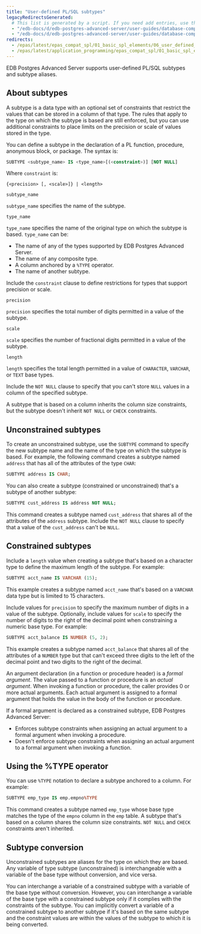 ```yaml
---
title: "User-defined PL/SQL subtypes"
legacyRedirectsGenerated:
  # This list is generated by a script. If you need add entries, use the `legacyRedirects` key.
  - "/edb-docs/d/edb-postgres-advanced-server/user-guides/database-compatibility-for-oracle-developers-guide/9.6/Database_Compatibility_for_Oracle_Developers_Guide_v9.6.1.048.html"
  - "/edb-docs/d/edb-postgres-advanced-server/user-guides/database-compatibility-for-oracle-developers-guide/9.5/Database_Compatibility_for_Oracle_Developers_Guide.1.142.html"
redirects:
  - /epas/latest/epas_compat_spl/01_basic_spl_elements/06_user_defined_pl_sql_subtypes/ #generated for docs/epas/reorg-role-use-case-mode
  - /epas/latest/application_programming/epas_compat_spl/01_basic_spl_elements/06_user_defined_pl_sql_subtypes/
---
```


<div id="user_defined_pl_sql_subtypes" class="registered_link"></div>

EDB Postgres Advanced Server supports user-defined PL/SQL subtypes and subtype aliases. 

## About subtypes

A subtype is a data type with an optional set of constraints that restrict the values that can be stored in a column of that type. The rules that apply to the type on which the subtype is based are still enforced, but you can use additional constraints to place limits on the precision or scale of values stored in the type.

You can define a subtype in the declaration of a PL function, procedure, anonymous block, or package. The syntax is:

```sql
SUBTYPE <subtype_name> IS <type_name>[(<constraint>)] [NOT NULL]
```

Where `constraint` is:

```text
{<precision> [, <scale>]} | <length>
```

`subtype_name`

 `subtype_name` specifies the name of the subtype.

`type_name`

 `type_name` specifies the name of the original type on which the subtype is based. `type_name` can be:

-   The name of any of the types supported by EDB Postgres Advanced Server.
-   The name of any composite type.
-   A column anchored by a `%TYPE` operator.
-   The name of another subtype.

Include the `constraint` clause to define restrictions for types that support precision or scale.

`precision`

 `precision` specifies the total number of digits permitted in a value of the subtype.

`scale`

 `scale` specifies the number of fractional digits permitted in a value of the subtype.

`length`

 `length` specifies the total length permitted in a value of `CHARACTER`, `VARCHAR`, or `TEXT` base types.

Include the `NOT NULL` clause to specify that you can't store `NULL` values in a column of the specified subtype.

A subtype that is based on a column inherits the column size constraints, but the subtype doesn't inherit `NOT NULL` or `CHECK` constraints.

## Unconstrained subtypes

To create an unconstrained subtype, use the `SUBTYPE` command to specify the new subtype name and the name of the type on which the subtype is based. For example, the following command creates a subtype named `address` that has all of the attributes of the type `CHAR`:

```sql
SUBTYPE address IS CHAR;
```

You can also create a subtype (constrained or unconstrained) that's a subtype of another subtype:

```sql
SUBTYPE cust_address IS address NOT NULL;
```

This command creates a subtype named `cust_address` that shares all of the attributes of the `address` subtype. Include the `NOT NULL` clause to specify that a value of the `cust_address` can't be `NULL`.

## Constrained subtypes

Include a `length` value when creating a subtype that's based on a character type to define the maximum length of the subtype. For example:

```sql
SUBTYPE acct_name IS VARCHAR (15);
```

This example creates a subtype named `acct_name` that's based on a `VARCHAR` data type but is limited to 15 characters.

Include values for `precision` to specify the maximum number of digits in a value of the subtype. Optionally, include values for `scale` to specify the number of digits to the right of the decimal point when constraining a numeric base type. For example:

```sql
SUBTYPE acct_balance IS NUMBER (5, 2);
```

This example creates a subtype named `acct_balance` that shares all of the attributes of a `NUMBER` type but that can't exceed three digits to the left of the decimal point and two digits to the right of the decimal.

An argument declaration (in a function or procedure header) is a *formal argument*. The value passed to a function or procedure is an *actual argument*. When invoking a function or procedure, the caller provides 0 or more actual arguments. Each actual argument is assigned to a formal argument that holds the value in the body of the function or procedure.

If a formal argument is declared as a constrained subtype, EDB Postgres Advanced Server:

-   Enforces subtype constraints when assigning an actual argument to a formal argument when invoking a procedure.
-   Doesn't enforce subtype constraints when assigning an actual argument to a formal argument when invoking a function.

## Using the %TYPE operator

You can use `%TYPE` notation to declare a subtype anchored to a column. For example:

```sql
SUBTYPE emp_type IS emp.empno%TYPE
```

This command creates a subtype named `emp_type` whose base type matches the type of the `empno` column in the `emp` table. A subtype that's based on a column shares the column size constraints. `NOT NULL` and `CHECK` constraints aren't inherited.

## Subtype conversion

Unconstrained subtypes are aliases for the type on which they are based. Any variable of type subtype (unconstrained) is interchangeable with a variable of the base type without conversion, and vice versa.

You can interchange a variable of a constrained subtype with a variable of the base type without conversion. However, you can interchange a variable of the base type with a constrained subtype only if it complies with the constraints of the subtype. You can implicitly convert a variable of a constrained subtype to another subtype if it's based on the same subtype and the constraint values are within the values of the subtype to which it is being converted.
